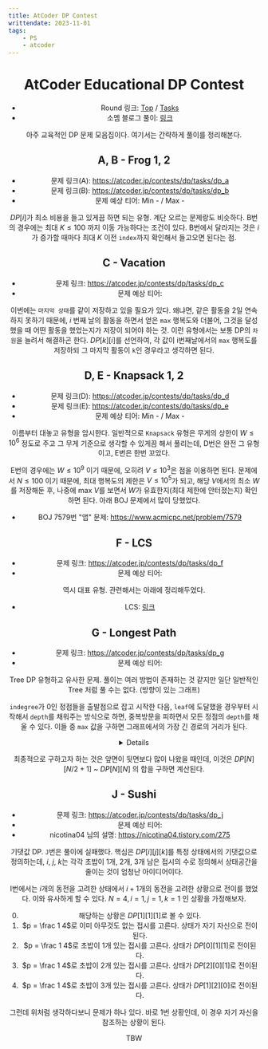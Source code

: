 ```yaml
---
title: AtCoder DP Contest
writtendate: 2023-11-01
tags:
    - PS
    - atcoder
---
```


<Header />

# AtCoder Educational DP Contest

- Round 링크: [Top](https://atcoder.jp/contests/dp) / [Tasks](https://atcoder.jp/contests/dp/tasks)
- 소멤 블로그 풀이: [링크](https://infossm.github.io/blog/2019/05/15/Education-Dp-Contest-Solution/)

아주 교육적인 DP 문제 모음집이다. 여기서는 간략하게 풀이를 정리해본다.

## A, B - Frog 1, 2

- 문제 링크(A): https://atcoder.jp/contests/dp/tasks/dp_a
- 문제 링크(B): https://atcoder.jp/contests/dp/tasks/dp_b
- 문제 예상 티어: Min - <SolvedTier tierName={TierName.Silver} grade={3} width={15} /> / Max - <SolvedTier tierName={TierName.Silver} grade={1} width={15} />

$DP[i]$가 최소 비용을 들고 있게끔 하면 되는 유형. 계단 오르는 문제랑도 비슷하다. B번의 경우에는 최대 $K \le 100$ 까지 이동 가능하다는 조건이 있다. B번에서 달라지는 것은 $i$가 증가할 때마다 최대 $K$ 이전 `index`까지 확인해서 들고오면 된다는 점.

## C - Vacation

- 문제 링크: https://atcoder.jp/contests/dp/tasks/dp_c
- 문제 예상 티어: <SolvedTier tierName={TierName.Silver} grade={1} width={15} />

이번에는 `마지막 상태`를 같이 저장하고 있을 필요가 있다. 왜냐면, 같은 활동을 2일 연속 하지 못하기 때문에, $i$ 번째 날의 활동을 하면서 얻은 `max` 행복도와 더불어, 그것을 달성했을 때 어떤 활동을 했었는지가 저장이 되어야 하는 것. 이런 유형에서는 보통 DP의 `차원`을 늘려서 해결하곤 한다. $DP[k][i]$를 선언하여, 각 값이 i번째날에서의 `max` 행복도를 저장하되 그 마지막 활동이 `k`인 경우라고 생각하면 된다.

## D, E - Knapsack 1, 2

- 문제 링크(D): https://atcoder.jp/contests/dp/tasks/dp_d
- 문제 링크(E): https://atcoder.jp/contests/dp/tasks/dp_e
- 문제 예상 티어: Min - <SolvedTier tierName={TierName.Gold} grade={5} width={15} /> / Max - <SolvedTier tierName={TierName.Gold} grade={3} width={15} />

이름부터 대놓고 유형을 암시한다. 일반적으로 `Knapsack` 유형은 무게의 상한이 $W \le 10^6$ 정도로 주고 그 무게 기준으로 생각할 수 있게끔 해서 풀리는데, D번은 완전 그 유형이고, E번은 한번 꼬았다.

E번의 경우에는 $W \le 10^9$ 이기 때문에, 오히려 $V \le 10^3$은 점을 이용하면 된다. 문제에서 $N \le 100$ 이기 때문에, 최대 행복도의 제한은 $V \le 10^5$가 되고, 해당 $V$에서의 최소 $W$를 저장해둔 후, 나중에 max $V$를 보면서 $W$가 유효한지(최대 제한에 안터졌는지) 확인하면 된다. 아래 BOJ 문제에서 많이 당했었다.

- BOJ 7579번 "앱" 문제: https://www.acmicpc.net/problem/7579

## F - LCS

- 문제 링크: https://atcoder.jp/contests/dp/tasks/dp_f
- 문제 예상 티어: <SolvedTier tierName={TierName.Gold} grade={1} width={15} />

역시 대표 유형. 관련해서는 아래에 정리해두었다.

- LCS: <a href="/ps/Algorithm/DP/LCS">링크</a>


## G - Longest Path

- 문제 링크: https://atcoder.jp/contests/dp/tasks/dp_g
- 문제 예상 티어: <SolvedTier tierName={TierName.Gold} grade={2} width={15} />

Tree DP 유형하고 유사한 문제. 풀이는 여러 방법이 존재하는 것 같지만 일단 일반적인 Tree 처럼 풀 수는 없다. (방향이 있는 그래프)

`indegree`가 0인 정점들을 출발점으로 잡고 시작한 다음, `leaf`에 도달했을 경우부터 시작해서 `depth`를 채워주는 방식으로 하면, 중복방문을 피하면서 모든 정점의 `depth`를 채울 수 있다. 이들 중 `max` 값을 구하면 그래프에서의 가장 긴 경로의 거리가 된다.

<Details>
```cpp
struct Node {
    int depth;
    int inCnt;
    vector<int> edges;
} n[100010];

int dfs(int i) {
    if (n[i].edges.size() == 0) {
        // leaf
        return 0;
    }
    if (n[i].depth != 0) return n[i].depth;

    for(auto& t: n[i].edges) {
        int res = dfs(t);
        n[i].depth = max(n[i].depth, res + 1);
    }
    return n[i].depth;
}
void solve() {
    int ans = 0;
    for(int i = 1; i <= N; ++i) {
        if (n[i].inCnt == 0) {
            ans = max(ans, dfs(i));
        }
    }
    printf("%d", ans);
}
```
</Details>


## H - Grid 1

- 문제 링크: https://atcoder.jp/contests/dp/tasks/dp_h
- 문제 예상 티어: <SolvedTier tierName={TierName.Gold} grade={5} width={15} />

빈출 유형. Grid에서의 이동 방향은 아랫 방향과 우측 뿐이기 때문에, 역으로 경우의 수는 위쪽과 왼쪽에서 오는 것의 합으로 구해주면 된다. 다만, 현재 위치가 벽일 경우 그 값을 0으로 초기화하는 것은 잊어서는 안된다.


## I - Coins

- 문제 링크: https://atcoder.jp/contests/dp/tasks/dp_i
- 문제 예상 티어: <SolvedTier tierName={TierName.Gold} grade={3} width={15} />

흔히 `확률 DP`라고 불리는 유형인 듯 하다. 단계별로 생각해보자.

1. 앞면이 0개인 경우의 확률
    - $(1 - p_1)(1 - p_2)(1 - p_3)...(1 - p_N)$
2. 앞면이 1개인 경우의 확률
    - $p_1(1 - p_2)(1 - p_3)...(1 - p_N) + (1 - p_1)p_2(1 - p_3)...(1 - p_N) + ... + (1 - p_1)(1 - p_2)(1 - p_3)...(1 - p_{N-1})p_N$
3. 앞면이 N개인 경우의 확률
    - $p_1p_2p_3...p_N$

그런데, 이것을 한번에 다 계산하기엔 연산량이 너무 많다. 이를 줄이기 위해 `DP`의 주요 풀이법 중 하나인 작은 경우부터 시작해보는 기법을 적용해볼 수 있다. $DP[i][j]$를 $i$번째 동전까지를 고려했을 때 $j$개가 앞면인 확률로 정의하자. 그러면 정의에 의해, $DP[1][0] = 1 - p_1$, $DP[1][1] = p_1$ 이 된다. 이 상태로부터 시작하면, 상태 전이를 시킬 수 있다. $i$가 작은 경우부터 한번 따라가보자.

1. i = 2인 경우
    - $DP[2][0] = DP[1][0] \times (1 - p_2)$
    - $DP[2][1] = DP[1][0] \times p_2 + DP[1][1] \times (1 - p_2)$
    - $DP[2][2] = DP[1][1] \times p_2$
2. i = 3인 경우
    - $DP[3][0] = DP[2][0] \times (1 - p_3)$
    - $DP[3][1] = DP[2][0] \times p_3 + DP[2][1] \times (1 - p_3)$
    - $DP[3][2] = DP[2][1] \times p_3 + DP[2][2] \times (1 - p_3)$
    - $DP[3][3] = DP[2][2] \times p_3$

여기까지 보면 규칙이 보인다. 전부 다 앞면인 경우와 전부 다 뒷면인 경우를 제외하면, 확률 상태전이가 $j$와 $j-1$ 두 곳에서 올 수 있다. 이를 통해 구현할 수 있다.

<Details>
```cpp
// 초기조건
DP[1][0] = 1.0 - p[1];
DP[1][1] = p[1];

for(int i = 2; i <= N; ++i) {
    for(int j = 0; j <= i; ++j) {
        if (j == 0) {
            DP[i][0] = DP[i - 1][0] * (1 - p[i]);
        } else if (j < i) {
            DP[i][j] = DP[i - 1][j] * (1 - p[i]) + DP[i - 1][j - 1] * p[i];
        } else {
            DP[i][j] = DP[i - 1][j - 1] * p[i]; 
        }
    }
}
```
</Details>


최종적으로 구하고자 하는 것은 앞면이 뒷면보다 많이 나왔을 때인데, 이것은 $DP[N][N/2+1]$ ~ $DP[N][N]$ 의 합을 구하면 계산된다.


## J - Sushi

- 문제 링크: https://atcoder.jp/contests/dp/tasks/dp_j
- 문제 예상 티어: <SolvedTier tierName={TierName.Platinum} grade={5} width={15} />
- nicotina04 님의 설명: https://nicotina04.tistory.com/275

기댓값 DP. `J`번은 풀이에 실패했다. 핵심은 $DP[i][j][k]$를 특정 상태에서의 기댓값으로 정의하는데, $i$, $j$, $k$는 각각 초밥이 1개, 2개, 3개 남은 접시의 수로 정의해서 상태공간을 줄이는 것이 엄청난 아이디어이다.

I번에서는 $i$개의 동전을 고려한 상태에서 $i+1$개의 동전을 고려한 상황으로 전이를 했었다. 이와 유사하게 할 수 있다. $N=4, i=1, j=1, k=1$ 인 상황을 가정해보자.

0. 해당하는 상황은 $DP[1][1][1]$로 볼 수 있다.
1. $p = \frac 1 4$로 이미 아무것도 없는 접시를 고른다. 상태가 자기 자신으로 전이된다.
2. $p = \frac 1 4$로 초밥이 1개 있는 접시를 고른다. 상태가 $DP[0][1][1]$로 전이된다.
3. $p = \frac 1 4$로 초밥이 2개 있는 접시를 고른다. 상태가 $DP[2][0][1]$로 전이된다.
4. $p = \frac 1 4$로 초밥이 3개 있는 접시를 고른다. 상태가 $DP[1][2][0]$로 전이된다.

그런데 위처럼 생각하다보니 문제가 하나 있다. 바로 1번 상황인데, 이 경우 자기 자신을 참조하는 상황이 된다.

TBW


<TagList />
<Comment />
